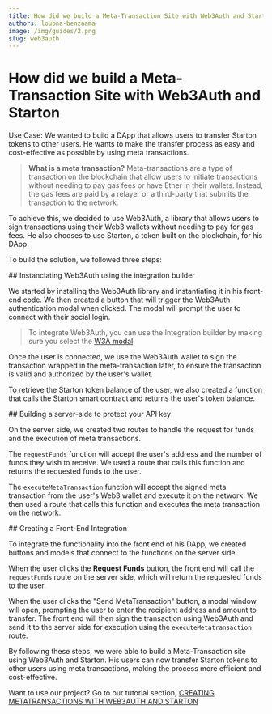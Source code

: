 ```yaml
---
title: How did we build a Meta-Transaction Site with Web3Auth and Starton
authors: loubna-benzaama
image: /img/guides/2.png
slug: web3auth
---
```


# How did we build a Meta-Transaction Site with Web3Auth and Starton


Use Case: We wanted to build a DApp that allows users to transfer Starton tokens to other users. He wants to make the transfer process as easy and cost-effective as possible by using meta transactions.

> **What is a meta transaction?**
> Meta-transactions are a type of transaction on the blockchain that allow users to initiate transactions without needing to pay gas fees or have Ether in their wallets. Instead, the gas fees are paid by a relayer or a third-party that submits the transaction to the network.

To achieve this, we decided to use Web3Auth, a library that allows users to sign transactions using their Web3 wallets without needing to pay for gas fees. He also chooses to use Starton, a token built on the blockchain, for his DApp.

To build the solution, we followed three steps:

<StepSection>
## Instanciating Web3Auth using the integration builder

We started by installing the Web3Auth library and instantiating it in his front-end code. We then created a button that will trigger the Web3Auth authentication modal when clicked. The modal will prompt the user to connect with their social login.

> To integrate Web3Auth, you can use the Integration builder by making sure you select the [W3A modal](https://web3auth.io/docs/integration-builder?lang=NEXT&chain=ETH&evmFramework=WEB3&customAuth=NONE&mfa=DEFAULT&whitelabel=NO&useModal=YES&web3AuthNetwork=TESTNET&rnMode=EXPO&stepIndex=0).

Once the user is connected, we use the Web3Auth wallet to sign the transaction wrapped in the meta-transaction later, to ensure the transaction is valid and authorized by the user's wallet.

To retrieve the Starton token balance of the user, we also created a function that calls the Starton smart contract and returns the user's token balance.
</StepSection>

<StepSection>
## Building a server-side to protect your API key

On the server side, we created two routes to handle the request for funds and the execution of meta transactions.

The `requestFunds` function will accept the user's address and the number of funds they wish to receive. We used a route that calls this function and returns the requested funds to the user.

The `executeMetaTransaction` function will accept the signed meta transaction from the user's Web3 wallet and execute it on the network. We then used a route that calls this function and executes the meta transaction on the network.
</StepSection>

<StepSection>
## Creating a Front-End Integration

To integrate the functionality into the front end of his DApp, we created buttons and models that connect to the functions on the server side.

When the user clicks the **Request Funds** button, the front end will call the `requestFunds` route on the server side, which will return the requested funds to the user.

When the user clicks the "Send MetaTransaction" button, a modal window will open, prompting the user to enter the recipient address and amount to transfer. The front end will then sign the transaction using Web3Auth and send it to the server side for execution using the `executeMetatransaction` route.

By following these steps, we were able to build a Meta-Transaction site using Web3Auth and Starton. His users can now transfer Starton tokens to other users using meta transactions, making the process more efficient and cost-effective.

Want to use our project? Go to our tutorial section, [CREATING METATRANSACTIONS WITH WEB3AUTH AND STARTON](/tutorials/starton-web3auth)
</StepSection>
